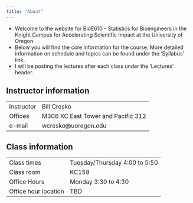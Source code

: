 ```yaml
---
title: "About"
---
```


-   Welcome to the website for BioE610 - Statistics for Bioengineers in the Knight Campus for Accelerating Scientific Impact at the University of Oregon.
-   Below you will find the core information for the course. More detailed information on schedule and topics can be found under the 'Syllabus' link.
-   I will be posting the lectures after each class under the 'Lectures' header.

## Instructor information

|            |                                    |
|------------|------------------------------------|
| Instructor | Bill Cresko                        |
| Offices    | M306 KC East Tower and Pacific 312 |
| e-mail     | wcresko\@uoregon.edu               |

## Class information

|                      |                               |
|----------------------|-------------------------------|
| Class times          | Tuesday/Thursday 4:00 to 5:50 |
| Class room           | KC158                         |
| Office Hours         | Monday 3:30 to 4:30           |
| Office hour location | TBD                           |


